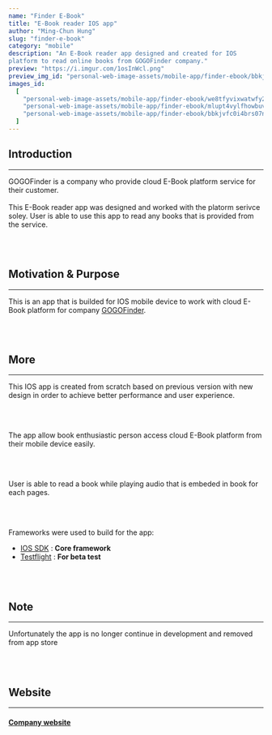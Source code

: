 ```yaml
---
name: "Finder E-Book"
title: "E-Book reader IOS app"
author: "Ming-Chun Hung"
slug: "finder-e-book"
category: "mobile"
description: "An E-Book reader app designed and created for IOS 
platform to read online books from GOGOFinder company."
preview: "https://i.imgur.com/1osInWcl.png"
preview_img_id: "personal-web-image-assets/mobile-app/finder-ebook/bbkjvfc0i4brs07ncfle"
images_id:
  [
    "personal-web-image-assets/mobile-app/finder-ebook/we8tfyvixwatwfy2hm5l",
    "personal-web-image-assets/mobile-app/finder-ebook/mlupt4vylfhowbuvkvah",
    "personal-web-image-assets/mobile-app/finder-ebook/bbkjvfc0i4brs07ncfle",
  ]
---
```


## Introduction

---

GOGOFinder is a company who provide cloud E-Book platform service for their customer.<br/><br/>
This E-Book reader app was designed and worked with the platorm serivce soley.
User is able to use this app to read any books that is provided from the service.

<br />
<br />

## Motivation & Purpose

---

This is an app that is builded for IOS mobile device to work with cloud E-Book platform
for company [GOGOFinder](https://www.gogofinder.com.tw/index/index.php).

<br />
<br />

## More

---

This IOS app is created from scratch based on previous version with new design
in order to achieve better performance and user experience.

<br />
<br />

The app allow book enthusiastic person access cloud E-Book platform from their
mobile device easily.

<br />
<br />

User is able to read a book while playing audio that is embeded in book for
each pages.

<br />
<br />

Frameworks were used to build for the app:

- [IOS SDK](https://developer.apple.com/whats-new/) : **Core framework**
- [Testflight](https://testflight.apple.com/) : **For beta test**

<br />
<br />

## Note

---

Unfortunately the app is no longer continue in development and removed from app store

<br />
<br />

## Website

---

#### [Company website](https://www.gogofinder.com.tw/index/index.php)

<br />
<br />
